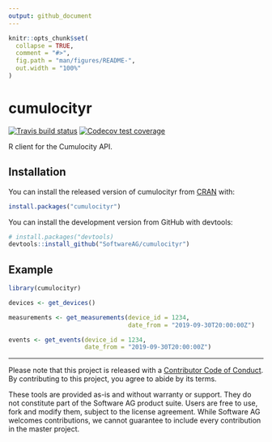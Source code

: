 ```yaml
---
output: github_document
---
```


<!-- README.md is generated from README.Rmd. Please edit that file -->

```r
knitr::opts_chunk$set(
  collapse = TRUE,
  comment = "#>",
  fig.path = "man/figures/README-",
  out.width = "100%"
)
```

# cumulocityr

<!-- badges: start -->
[![Travis build status](https://travis-ci.org/SoftwareAG/cumulocityr.svg?branch=master)](https://travis-ci.org/SoftwareAG/cumulocityr)
[![Codecov test coverage](https://codecov.io/gh/SoftwareAG/cumulocityr/branch/master/graph/badge.svg)](https://codecov.io/gh/SoftwareAG/cumulocityr?branch=master)
<!-- badges: end -->

R client for the Cumulocity API.

## Installation

You can install the released version of cumulocityr from [CRAN](https://CRAN.R-project.org/package=cumulocityr) with:

``` r
install.packages("cumulocityr")
```

You can install the development version from GitHub with devtools:

``` r
# install.packages("devtools)
devtools::install_github("SoftwareAG/cumulocityr")
```

## Example

```r
library(cumulocityr)

devices <- get_devices()

measurements <- get_measurements(device_id = 1234,
                                 date_from = "2019-09-30T20:00:00Z")

events <- get_events(device_id = 1234,
                     date_from = "2019-09-30T20:00:00Z")

```



---
Please note that this project is released with a [Contributor Code of Conduct](https://github.com/SoftwareAG/cumulocityr/blob/master/.github/CODE_OF_CONDUCT.md). By contributing to this project, you agree to abide by its terms.


These tools are provided as-is and without warranty or support. They do not constitute part of the Software AG product suite. Users are free to use, fork and modify them, subject to the license agreement. While Software AG welcomes contributions, we cannot guarantee to include every contribution in the master project.

